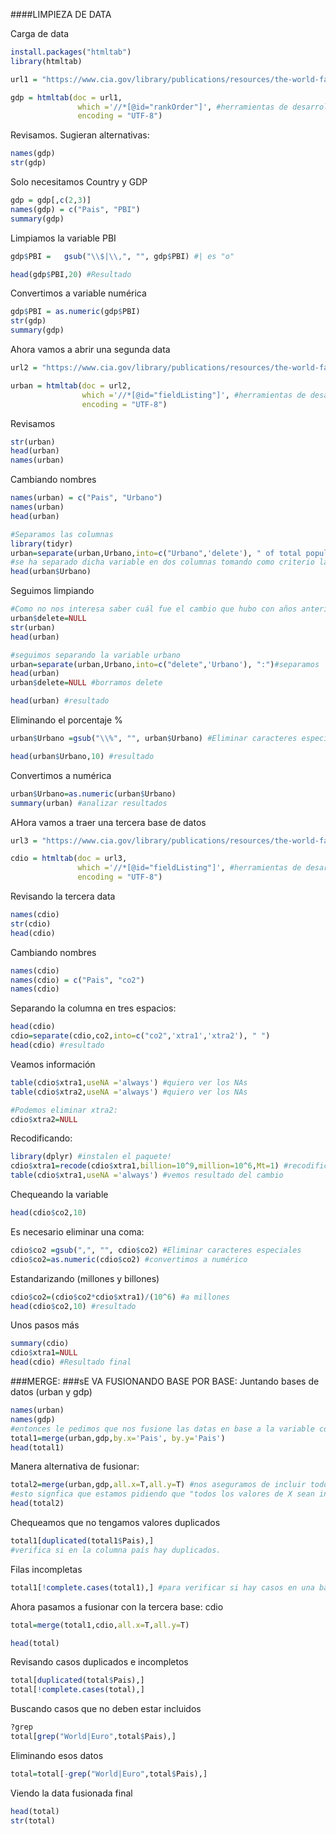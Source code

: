 ####LIMPIEZA DE DATA

Carga de data

```r
install.packages("htmltab")
library(htmltab)

url1 = "https://www.cia.gov/library/publications/resources/the-world-factbook/fields/211rank.html" 

gdp = htmltab(doc = url1, 
               which ='//*[@id="rankOrder"]', #herramientas de desarrollador
               encoding = "UTF-8") 
```

Revisamos. Sugieran alternativas:

```r
names(gdp)
str(gdp)
```
Solo necesitamos Country y GDP

```r
gdp = gdp[,c(2,3)]
names(gdp) = c("Pais", "PBI")
summary(gdp)
```

Limpiamos la variable PBI

```r
gdp$PBI =   gsub("\\$|\\,", "", gdp$PBI) #| es "o" 

head(gdp$PBI,20) #Resultado
```

Convertimos a variable numérica

```r
gdp$PBI = as.numeric(gdp$PBI)
str(gdp)
summary(gdp)
```

Ahora vamos a abrir una segunda data

```r
url2 = "https://www.cia.gov/library/publications/resources/the-world-factbook/fields/349.html"

urban = htmltab(doc = url2, 
                which ='//*[@id="fieldListing"]', #herramientas de desarrollador
                encoding = "UTF-8")
```

Revisamos

```r
str(urban)
head(urban)
names(urban)
```

Cambiando nombres

```r
names(urban) = c("Pais", "Urbano")
names(urban)
head(urban)

#Separamos las columnas
library(tidyr)
urban=separate(urban,Urbano,into=c("Urbano",'delete'), " of total population")
#se ha separado dicha variable en dos columnas tomando como criterio la palabra entre comillas
head(urban$Urbano)
```

Seguimos limpiando

```r
#Como no nos interesa saber cuál fue el cambio que hubo con años anteriores, eliminamos la variable DELETE
urban$delete=NULL
str(urban)
head(urban)

#seguimos separando la variable urbano
urban=separate(urban,Urbano,into=c("delete",'Urbano'), ":")#separamos 
head(urban)
urban$delete=NULL #borramos delete

head(urban) #resultado
```

Eliminando el porcentaje %

```r
urban$Urbano =gsub("\\%", "", urban$Urbano) #Eliminar caracteres especiales

head(urban$Urbano,10) #resultado
```

Convertimos a numérica

```r
urban$Urbano=as.numeric(urban$Urbano) 
summary(urban) #analizar resultados
```

AHora vamos a traer una tercera base de datos

```r
url3 = "https://www.cia.gov/library/publications/resources/the-world-factbook/fields/274.html"

cdio = htmltab(doc = url3, 
               which ='//*[@id="fieldListing"]', #herramientas de desarrollador
               encoding = "UTF-8")
```

Revisando la tercera data
```r
names(cdio)
str(cdio)
head(cdio)
```

Cambiando nombres

```r
names(cdio)
names(cdio) = c("Pais", "co2")
names(cdio)
```

Separando la columna en tres espacios:

```r
head(cdio)
cdio=separate(cdio,co2,into=c("co2",'xtra1','xtra2'), " ")
head(cdio) #resultado
```

Veamos información

```r
table(cdio$xtra1,useNA ='always') #quiero ver los NAs
table(cdio$xtra2,useNA ='always') #quiero ver los NAs

#Podemos eliminar xtra2:
cdio$xtra2=NULL
```

Recodificando:

```r
library(dplyr) #instalen el paquete! 
cdio$xtra1=recode(cdio$xtra1,billion=10^9,million=10^6,Mt=1) #recodificamos
table(cdio$xtra1,useNA ='always') #vemos resultado del cambio
```

Chequeando la variable

```r
head(cdio$co2,10)
```

Es necesario eliminar una coma:

```r
cdio$co2 =gsub(",", "", cdio$co2) #Eliminar caracteres especiales
cdio$co2=as.numeric(cdio$co2) #convertimos a numérico 
```

Estandarizando (millones y billones)

```r
cdio$co2=(cdio$co2*cdio$xtra1)/(10^6) #a millones
head(cdio$co2,10) #resultado
```

Unos pasos más

```r
summary(cdio)
cdio$xtra1=NULL
head(cdio) #Resultado final
```

###MERGE: 
###sE VA FUSIONANDO BASE POR BASE: Juntando bases de datos (urban y gdp)

```r
names(urban)
names(gdp)
#entonces le pedimos que nos fusione las datas en base a la variable común: país
total1=merge(urban,gdp,by.x='Pais', by.y='Pais') 
head(total1)
```

Manera alternativa de fusionar:
```r
total2=merge(urban,gdp,all.x=T,all.y=T) #nos aseguramos de incluir todos nuestros casos
#esto signfica que estamos pidiendo que "todos los valores de X sean incluidos" y también "todos los valores de y". Presupone que la primera columna será la columna guía
head(total2)
```


Chequeamos que no tengamos valores duplicados

```r
total1[duplicated(total1$Pais),]
#verifica si en la columna país hay duplicados.
```

Filas incompletas

```r
total1[!complete.cases(total1),] #para verificar si hay casos en una base de datos que no hay en la otra
```

Ahora pasamos a fusionar con la tercera base: cdio

```r
total=merge(total1,cdio,all.x=T,all.y=T)

head(total)
```

Revisando casos duplicados e incompletos

```r
total[duplicated(total$Pais),]
total[!complete.cases(total),]
```

Buscando casos que no deben estar incluidos

```r
?grep
total[grep("World|Euro",total$Pais),]
```

Eliminando esos datos

```r
total=total[-grep("World|Euro",total$Pais),]
```

Viendo la data fusionada final
```r
head(total)
str(total)
```




